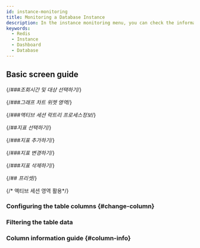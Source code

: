 ```yaml
---
id: instance-monitoring
title: Monitoring a Database Instance
description: In the instance monitoring menu, you can check the information details on key metrics of the Redis database server in real time.
keywords:
  - Redis
  - Instance
  - Dashboard
  - Database
---
```



<Dbinstancemonitoringdesc />

## Basic screen guide

<ProdImg img='db-instance-monitoring.png' desc='Instance Monitoring' />

{/*###조회시간 및 대상 선택하기*/}

<Dbv2instancemonitoringselect />

{/*###그래프 차트 위젯 영역*/}

<Dbv2instancemonitoringwidget />

{/*###액티브 세션 락트리 프로세스정보*/}

<Dbv2instancemonitoringactivesessiondescredis />


<Dbdashboardactivesessiondesc />


<Dbdashboradprocessinfodesc />


<Dbv2instancemonitoringactivesessionnote />

{/*##지표 선택하기*/}

<Dbv2instancemonitoringselectmetrics />

{/*###지표 추가하기*/}

<Dbv2instancemonitoringaddmetrics />

{/*###지표 변경하기*/}

<Dbv2instancemonitoringchangemerics />

{/*###지표 삭제하기*/}

<Dbv2instancemonitoringdeletemetrics />

{/*## 프리셋*/}

<Dbv2instancemonitoringpreset />

{/* 액티브 세션 영역 활용*/}

<Dbusingareaactivesession />


<Dbfoldingactivesessiontable />

### Configuring the table columns {#change-column}


<Dbv2dataeditcolumn />

### Filtering the table data


<Dbtabledatafiltering />

### Column information guide {#column-info}


<Dbredisinfoofcolumn />
